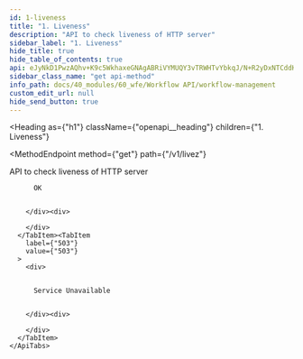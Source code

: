 ```yaml
---
id: 1-liveness
title: "1. Liveness"
description: "API to check liveness of HTTP server"
sidebar_label: "1. Liveness"
hide_title: true
hide_table_of_contents: true
api: eJyNkD1PwzAQhv+K9c5WkhaxeGNAgABRiVYMUQY3vTRWHTvYbkqJ/N+R2yDxNTCddKf3454RQW49RAlPbiCHimNDvnaqD8oaCFwt7liwrG6p3jGtBjLkPbMNu10uF2xScTjyvTWePMSIeVGk8d3o6R6R47K4+H16JjeomtjKyEEqLdeaECNHR6G1GwhsKYCjl6GFQD7M8lTkHXxqnR4YsXcaAm0IvcjzQ9NlGxrmmXRzxIpDmcam5KCCJgi8WLdrtD2wR2nkljoyKSKZnTvNsiIr8BeNxjp2+FR3SX0SR47e+tBJk2KM7Ojkwh4mZj+9RtTWhKT8N+Rw7JNpoLeQ91oqk0JPb48TnBLDDBxnPBVHa31I23FcS08rp2NM69c9uSNEWXEM0qkTcFFWX5HfXC8R4welo7W7
sidebar_class_name: "get api-method"
info_path: docs/40_modules/60_wfe/Workflow API/workflow-management
custom_edit_url: null
hide_send_button: true
---
```



<Heading
  as={"h1"}
  className={"openapi__heading"}
  children={"1. Liveness"}
>
</Heading>

<MethodEndpoint
  method={"get"}
  path={"/v1/livez"}
>
  
</MethodEndpoint>



API to check liveness of HTTP server

<div>
  <div>
    <ApiTabs
      label={undefined}
      id={undefined}
    >
      <TabItem
        label={"200"}
        value={"200"}
      >
        <div>
          
          
          OK
          
          
        </div><div>
          
        </div>
      </TabItem><TabItem
        label={"503"}
        value={"503"}
      >
        <div>
          
          
          Service Unavailable
          
          
        </div><div>
          
        </div>
      </TabItem>
    </ApiTabs>
  </div>
</div>
      